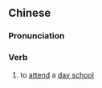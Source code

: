 {{also|走读}}
==Chinese==
{{zh-forms|s=走读}}

===Pronunciation===
{{zh-pron
|m=zǒudú
|c=zau2 duk6
|mn=qz,xm,zz:cháu-tha̍k
|cat=verb
}}

===Verb===
{{zh-verb}}

# to [[attend]] a [[day school]]